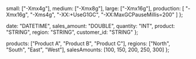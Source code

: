 
  small: ["-Xmx4g"],
  medium: ["-Xmx8g"],
  large: ["-Xmx16g"],
  production: [
    "-Xmx16g",
    "-Xms4g", 
    "-XX:+UseG1GC",
    "-XX:MaxGCPauseMillis=200"
  ]
};

  date: "DATETIME",
  sales_amount: "DOUBLE",
  quantity: "INT",
  product: "STRING",
  region: "STRING",
  customer_id: "STRING"
};

  products: ["Product A", "Product B", "Product C"],
  regions: ["North", "South", "East", "West"],
  salesAmounts: [100, 150, 200, 250, 300]
};
